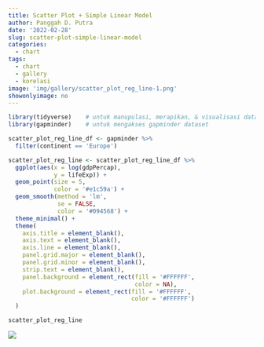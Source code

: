 ```yaml
---
title: Scatter Plot + Simple Linear Model
author: Panggah D. Putra
date: '2022-02-28'
slug: scatter-plot-simple-linear-model
categories:
  - chart
tags:
  - chart
  - gallery
  - korelasi
image: 'img/gallery/scatter_plot_reg_line-1.png'
showonlyimage: no
---
```

<!--more-->

```r
library(tidyverse)    # untuk manupulasi, merapikan, & visualisasi data
library(gapminder)    # untuk mengakses gapminder dataset
```

```r
scatter_plot_reg_line_df <- gapminder %>%
  filter(continent == 'Europe')
```

```r
scatter_plot_reg_line <- scatter_plot_reg_line_df %>%
  ggplot(aes(x = log(gdpPercap),
             y = lifeExp)) +
  geom_point(size = 5,
             color = '#e1c59a') +
  geom_smooth(method = 'lm',
              se = FALSE,
              color = '#094568') +
  theme_minimal() +
  theme(
    axis.title = element_blank(),
    axis.text = element_blank(),
    axis.line = element_blank(),
    panel.grid.major = element_blank(),
    panel.grid.minor = element_blank(),
    strip.text = element_blank(),
    panel.background = element_rect(fill = '#FFFFFF',
                                    color = NA),
    plot.background = element_rect(fill = '#FFFFFF',
                                   color = '#FFFFFF')
  )
```

```r
scatter_plot_reg_line
```

![](images/scatter_plot_reg_line-1.png)
